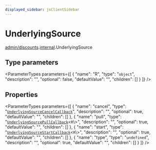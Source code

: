```yaml
---
displayed_sidebar: jsClientSidebar
---
```



# UnderlyingSource

[admin/discounts](../../modules/admin_discounts.mdx).[internal](../../admin_discounts/modules/admin_discounts.internal.mdx).UnderlyingSource

## Type parameters

<ParameterTypes parameters={[
  {
    "name": "R",
    "type": "`object`",
    "description": "",
    "optional": false,
    "defaultValue": "",
    "children": []
  }
]} />

## Properties

<ParameterTypes parameters={[
  {
    "name": "cancel",
    "type": "[`UnderlyingSourceCancelCallback`](admin_discounts.internal.UnderlyingSourceCancelCallback.mdx)",
    "description": "",
    "optional": true,
    "defaultValue": "",
    "children": []
  },
  {
    "name": "pull",
    "type": "[`UnderlyingSourcePullCallback`](admin_discounts.internal.UnderlyingSourcePullCallback.mdx)<`R`\\>",
    "description": "",
    "optional": true,
    "defaultValue": "",
    "children": []
  },
  {
    "name": "start",
    "type": "[`UnderlyingSourceStartCallback`](admin_discounts.internal.UnderlyingSourceStartCallback.mdx)<`R`\\>",
    "description": "",
    "optional": true,
    "defaultValue": "",
    "children": []
  },
  {
    "name": "type",
    "type": "`undefined`",
    "description": "",
    "optional": true,
    "defaultValue": "",
    "children": []
  }
]} />
